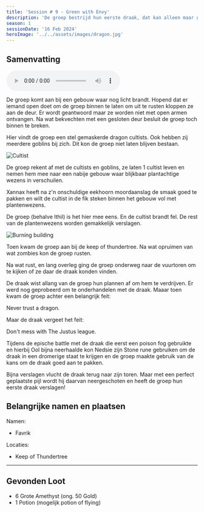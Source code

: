 ```yaml
---
title: 'Session # 9 - Green with Envy'
description: 'De groep bestrijd hun eerste draak, dat kan alleen maar goed gaan.'
season: 1
sessionDate: '16 Feb 2024'
heroImage: '../../assets/images/dragon.jpg'
---
```



## Samenvatting

<audio controls>
    <source src={audio} type="audio/mpeg" />
    Your browser does not support the audio element.
</audio>

De groep komt aan bij een gebouw waar nog licht brandt. Hopend dat er iemand open doet om de groep binnen te laten om uit te rusten kloppen ze aan de deur.
Er wordt geantwoord maar ze worden niet met open armen ontvangen. Na wat bekvechten met een gesloten deur besluit de groep toch binnen te breken.

Hier vindt de groep een stel gemaskerde dragon cultists. Ook hebben zij meerdere goblins bij zich. Dit kon de groep niet laten blijven bestaan.

<Image src={cultist} alt="Cultist" />

De groep rekent af met de cultists en goblins, ze laten 1 cultist leven en nemen hem mee naar een nabije gebouw waar blijkbaar plantachtige wezens in verschuilen.

<CharacterPopper character="xannax" client:load> Xannax </CharacterPopper> heeft na z'n onschuldige eekhoorn moordaanslag de smaak goed te pakken en
wilt de cultist in de fik steken binnen het gebouw vol met plantenwezens.

De groep (behalve <CharacterPopper character="ithil" client:load>Ithil</CharacterPopper>) is het hier mee eens. En de cultist brandt fel. De rest van de plantenwezens worden gemakkelijk verslagen.

<Image src={burningBuilding} alt="Burning building" />

Toen kwam de groep aan bij de keep of thundertree. Na wat opruimen van wat zombies kon de groep rusten.

Na wat rust, en lang overleg ging de groep onderweg naar de vuurtoren om te kijken of ze daar de draak konden vinden.

De draak wist allang van de groep hun plannen af om hem te verdrijven. Er werd nog geprobeerd om te onderhandelen met de draak. Maaar toen kwam de groep achter een belangrijk feit:

Never trust a dragon.

Maar de draak vergeet het feit:

Don't mess with The Justus league.

Tijdens de epische battle met de draak die eerst een poison fog gebruikte en hierbij <CharacterPopper character="ool" client:load>Ool</CharacterPopper> bijna neerhaalde kon <CharacterPopper character="nedsie" client:load>Nedsie</CharacterPopper> zijn Stone rune gebruiken
om de draak in een dromerige staat te krijgen en de groep maakte gebruik van de kans om de draak goed aan te pakken.

Bijna verslagen vlucht de draak terug naar zijn toren. Maar met een perfect geplaatste pijl wordt hij daarvan neergeschoten en heeft de groep hun eerste draak verslagen!

## Belangrijke namen en plaatsen

Namen:

-   Favrik

Locaties:

-   Keep of Thundertree

---

## Gevonden Loot

-   6 Grote Amethyst (ong. 50 Gold)
-   1 Potion (mogelijk potion of flying)
